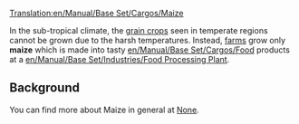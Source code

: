 [[Translation:en/Manual/Base Set/Cargos/Maize]]
{{ru/Перевод|en/Manual/Base Set/Cargos/Maize|1}}

{{en/Manual/Base Set/Cargos/Cargo|name=Maize
|image=en/Manual/Base Set/Cargos/Grain.png
|produced=[[en/Manual/Base Set/Industries/Farm]]
|accepted=[[en/Manual/Base Set/Industries/Food Processing Plant]]
}}

In the sub-tropical climate, the [[en/Manual/Base Set/Cargos/Grain|grain crops]] seen in temperate regions cannot be grown due to the harsh temperatures.  Instead, [[en/Manual/Base Set/Industries/Farm|farms]] grow only '''maize''' which is made into tasty [[en/Manual/Base Set/Cargos/Food]] products at a [[en/Manual/Base Set/Industries/Food Processing Plant]].

==Background==
You can find more about Maize in general at [https://www.wikipedia.org/wiki/Maize None].